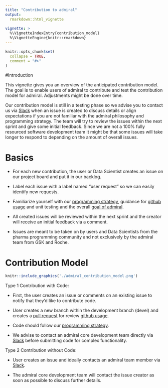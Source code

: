 ```yaml
---
title: "Contribution to admiral"
output: 
  rmarkdown::html_vignette
    
vignette: >
  %\VignetteIndexEntry{contribution_model}
  %\VignetteEngine{knitr::rmarkdown}
---
```


```r
knitr::opts_chunk$set(
  collapse = TRUE,
  comment = "#>"
)
```

#Introduction 

This vignette gives you an overview of the anticipated contribution model.
The goal is to enable users of admiral to contribute and test the contribution model for admiral. Adjustments might be done over time.
 
Our contribution model is still in a testing phase so we advise you to contact us via [Slack](https://app.slack.com/client/T028PB489D3/C02C8UN2JTT) when an issue is created to discuss details or align expectations if you are not familiar with the admiral philosophy and programming strategy. The team will try to review the issues within the next sprint and give some initial feedback. Since we are not a 100% fully resourced software development team it might be that some issues will take longer to respond to depending on the amount of overall issues. 


# Basics
 * For each new contribution, the user or Data Scientist creates an issue on our project board and put it in our backlog.
 
 * Label each issue with a label named “user request” so we can easily identify new requests.
 
 * Familiarize yourself with our [programming strategy](programming_strategy.html), guidance for [github usage](git_usage.html) and unit testing and the overall [goal of admiral](https://roche-gsk.github.io/admiral/index.html).
 
 * All created issues will be reviewed within the next sprint and the creator will receive an initial feedback via a comment.
 
 * Issues are meant to be taken on by users and Data Scientists from the pharma programming community and not exclusively by the admiral team from    GSK and Roche.

# Contribution Model

```r
knitr::include_graphics('./admiral_contribution_model.png')
```

Type 1 Contribution with Code: 

 * First, the user creates an issue or comments on an existing issue to notify that they’d like to contribute code.
 
 * User creates a new branch within the development branch (devel) and creates a [pull request](https://roche-gsk.github.io/admiral/articles/pr_review_guidance.html) for review [github usage](git_usage.html).

 * Code should follow our [programming strategy](programming_strategy.html).
 
 * We advise to contact an admiral core development team directly via [Slack](https://app.slack.com/client/T028PB489D3/C02C8UN2JTT) before submitting code for complex functionality. 


Type 2 Contribution without Code: 

 * User creates an issue and ideally contacts an admiral team member via [Slack](https://app.slack.com/client/T028PB489D3/C02C8UN2JTT). 
 
 * The admiral core development team will contact the issue creator as soon as possible to discuss further details.



